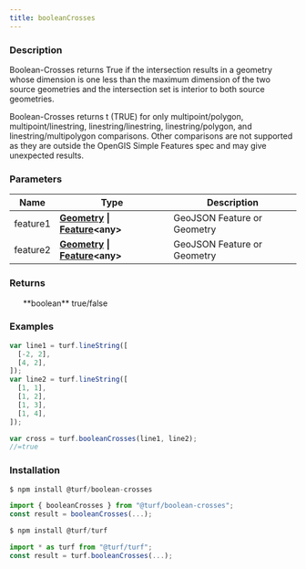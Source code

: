 ```yaml
---
title: booleanCrosses
---
```



### Description

Boolean-Crosses returns True if the intersection results in a geometry whose dimension is one less than
the maximum dimension of the two source geometries and the intersection set is interior to
both source geometries.

Boolean-Crosses returns t (TRUE) for only multipoint/polygon, multipoint/linestring, linestring/linestring, linestring/polygon, and linestring/multipolygon comparisons.
Other comparisons are not supported as they are outside the OpenGIS Simple Features spec and may give unexpected results.

### Parameters

| Name     | Type                                                                                                                                 | Description                 |
| -------- | ------------------------------------------------------------------------------------------------------------------------------------ | --------------------------- |
| feature1 | **[Geometry](https://tools.ietf.org/html/rfc7946#section-3.1) \| [Feature](https://tools.ietf.org/html/rfc7946#section-3.2)\<any\>** | GeoJSON Feature or Geometry |
| feature2 | **[Geometry](https://tools.ietf.org/html/rfc7946#section-3.1) \| [Feature](https://tools.ietf.org/html/rfc7946#section-3.2)\<any\>** | GeoJSON Feature or Geometry |

### Returns

<ul>
  **boolean** true/false

</ul>

### Examples

```javascript
var line1 = turf.lineString([
  [-2, 2],
  [4, 2],
]);
var line2 = turf.lineString([
  [1, 1],
  [1, 2],
  [1, 3],
  [1, 4],
]);

var cross = turf.booleanCrosses(line1, line2);
//=true
```

### Installation

```javascript
$ npm install @turf/boolean-crosses

import { booleanCrosses } from "@turf/boolean-crosses";
const result = booleanCrosses(...);
```

```javascript
$ npm install @turf/turf

import * as turf from "@turf/turf";
const result = turf.booleanCrosses(...);
```
